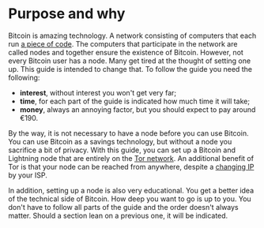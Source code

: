 # Purpose and why

Bitcoin is amazing technology. A network consisting of computers that each run [a piece of code](https://github.com/bitcoin/bitcoin). The computers that participate in the network are called nodes and together ensure the existence of Bitcoin. However, not every Bitcoin user has a node. Many get tired at the thought of setting one up. This guide is intended to change that. To follow the guide you need the following:

* **interest**, without interest you won't get very far;
* **time**, for each part of the guide is indicated how much time it will take;
* **money**, always an annoying factor, but you should expect to pay around €190.

By the way, it is not necessary to have a node before you can use Bitcoin. You can use Bitcoin as a savings technology, but without a node you sacrifice a bit of privacy. With this guide, you can set up a Bitcoin and Lightning node that are entirely on the [Tor network](https://en.wikipedia.org/wiki/Tor_%28network%29). An additional benefit of Tor is that your node can be reached from anywhere, despite a [changing IP](https://www.kpn.com/zakelijk/blog/dynamisch-of-statisch-ip-adres-dit-zijn-de-verschillen.htm) by your ISP.

In addition, setting up a node is also very educational. You get a better idea of the technical side of Bitcoin. How deep you want to go is up to you. You don't have to follow all parts of the guide and the order doesn't always matter. Should a section lean on a previous one, it will be indicated.

